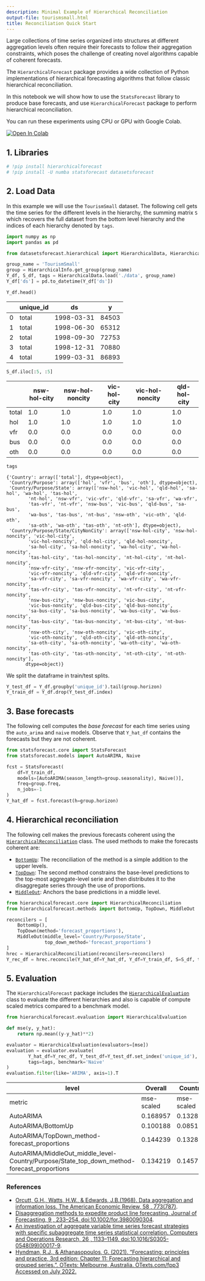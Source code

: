 ```yaml
---
description: Minimal Example of Hierarchical Reconciliation
output-file: tourismsmall.html
title: Reconciliation Quick Start
---
```



Large collections of time series organized into structures at different
aggregation levels often require their forecasts to follow their
aggregation constraints, which poses the challenge of creating novel
algorithms capable of coherent forecasts.

The `HierarchicalForecast` package provides a wide collection of Python
implementations of hierarchical forecasting algorithms that follow
classic hierarchical reconciliation.

In this notebook we will show how to use the `StatsForecast` library to
produce base forecasts, and use `HierarchicalForecast` package to
perform hierarchical reconciliation.

You can run these experiments using CPU or GPU with Google Colab.

<a href="https://colab.research.google.com/github/Nixtla/hierarchicalforecast/blob/main/nbs/examples/TourismSmall.ipynb" target="_parent"><img src="https://colab.research.google.com/assets/colab-badge.svg" alt="Open In Colab"/></a>

## 1. Libraries

```python
# !pip install hierarchicalforecast
# !pip install -U numba statsforecast datasetsforecast
```

## 2. Load Data

In this example we will use the `TourismSmall` dataset. The following
cell gets the time series for the different levels in the hierarchy, the
summing matrix `S` which recovers the full dataset from the bottom level
hierarchy and the indices of each hierarchy denoted by `tags`.

```python
import numpy as np
import pandas as pd

from datasetsforecast.hierarchical import HierarchicalData, HierarchicalInfo
```


```python
group_name = 'TourismSmall'
group = HierarchicalInfo.get_group(group_name)
Y_df, S_df, tags = HierarchicalData.load('./data', group_name)
Y_df['ds'] = pd.to_datetime(Y_df['ds'])
```


```python
Y_df.head()
```

|     | unique_id | ds         | y     |
|-----|-----------|------------|-------|
| 0   | total     | 1998-03-31 | 84503 |
| 1   | total     | 1998-06-30 | 65312 |
| 2   | total     | 1998-09-30 | 72753 |
| 3   | total     | 1998-12-31 | 70880 |
| 4   | total     | 1999-03-31 | 86893 |

```python
S_df.iloc[:5, :5]
```

|       | nsw-hol-city | nsw-hol-noncity | vic-hol-city | vic-hol-noncity | qld-hol-city |
|-------|--------------|-----------------|--------------|-----------------|--------------|
| total | 1.0          | 1.0             | 1.0          | 1.0             | 1.0          |
| hol   | 1.0          | 1.0             | 1.0          | 1.0             | 1.0          |
| vfr   | 0.0          | 0.0             | 0.0          | 0.0             | 0.0          |
| bus   | 0.0          | 0.0             | 0.0          | 0.0             | 0.0          |
| oth   | 0.0          | 0.0             | 0.0          | 0.0             | 0.0          |

```python
tags
```

``` text
{'Country': array(['total'], dtype=object),
 'Country/Purpose': array(['hol', 'vfr', 'bus', 'oth'], dtype=object),
 'Country/Purpose/State': array(['nsw-hol', 'vic-hol', 'qld-hol', 'sa-hol', 'wa-hol', 'tas-hol',
        'nt-hol', 'nsw-vfr', 'vic-vfr', 'qld-vfr', 'sa-vfr', 'wa-vfr',
        'tas-vfr', 'nt-vfr', 'nsw-bus', 'vic-bus', 'qld-bus', 'sa-bus',
        'wa-bus', 'tas-bus', 'nt-bus', 'nsw-oth', 'vic-oth', 'qld-oth',
        'sa-oth', 'wa-oth', 'tas-oth', 'nt-oth'], dtype=object),
 'Country/Purpose/State/CityNonCity': array(['nsw-hol-city', 'nsw-hol-noncity', 'vic-hol-city',
        'vic-hol-noncity', 'qld-hol-city', 'qld-hol-noncity',
        'sa-hol-city', 'sa-hol-noncity', 'wa-hol-city', 'wa-hol-noncity',
        'tas-hol-city', 'tas-hol-noncity', 'nt-hol-city', 'nt-hol-noncity',
        'nsw-vfr-city', 'nsw-vfr-noncity', 'vic-vfr-city',
        'vic-vfr-noncity', 'qld-vfr-city', 'qld-vfr-noncity',
        'sa-vfr-city', 'sa-vfr-noncity', 'wa-vfr-city', 'wa-vfr-noncity',
        'tas-vfr-city', 'tas-vfr-noncity', 'nt-vfr-city', 'nt-vfr-noncity',
        'nsw-bus-city', 'nsw-bus-noncity', 'vic-bus-city',
        'vic-bus-noncity', 'qld-bus-city', 'qld-bus-noncity',
        'sa-bus-city', 'sa-bus-noncity', 'wa-bus-city', 'wa-bus-noncity',
        'tas-bus-city', 'tas-bus-noncity', 'nt-bus-city', 'nt-bus-noncity',
        'nsw-oth-city', 'nsw-oth-noncity', 'vic-oth-city',
        'vic-oth-noncity', 'qld-oth-city', 'qld-oth-noncity',
        'sa-oth-city', 'sa-oth-noncity', 'wa-oth-city', 'wa-oth-noncity',
        'tas-oth-city', 'tas-oth-noncity', 'nt-oth-city', 'nt-oth-noncity'],
       dtype=object)}
```

We split the dataframe in train/test splits.

```python
Y_test_df = Y_df.groupby('unique_id').tail(group.horizon)
Y_train_df = Y_df.drop(Y_test_df.index)
```

## 3. Base forecasts

The following cell computes the *base forecast* for each time series
using the `auto_arima` and `naive` models. Observe that `Y_hat_df`
contains the forecasts but they are not coherent.

```python
from statsforecast.core import StatsForecast
from statsforecast.models import AutoARIMA, Naive
```


```python
fcst = StatsForecast(
    df=Y_train_df, 
    models=[AutoARIMA(season_length=group.seasonality), Naive()], 
    freq=group.freq, 
    n_jobs=-1
)
Y_hat_df = fcst.forecast(h=group.horizon)
```

## 4. Hierarchical reconciliation

The following cell makes the previous forecasts coherent using the
[`HierarchicalReconciliation`](https://Nixtla.github.io/hierarchicalforecast/core.html#hierarchicalreconciliation)
class. The used methods to make the forecasts coherent are:

-   [`BottomUp`](https://Nixtla.github.io/hierarchicalforecast/methods.html#bottomup):
    The reconciliation of the method is a simple addition to the upper
    levels.
-   [`TopDown`](https://Nixtla.github.io/hierarchicalforecast/methods.html#topdown):
    The second method constrains the base-level predictions to the
    top-most aggregate-level serie and then distributes it to the
    disaggregate series through the use of proportions.
-   [`MiddleOut`](https://Nixtla.github.io/hierarchicalforecast/methods.html#middleout):
    Anchors the base predictions in a middle level.

```python
from hierarchicalforecast.core import HierarchicalReconciliation
from hierarchicalforecast.methods import BottomUp, TopDown, MiddleOut
```


```python
reconcilers = [
    BottomUp(),
    TopDown(method='forecast_proportions'),
    MiddleOut(middle_level='Country/Purpose/State', 
              top_down_method='forecast_proportions')
]
hrec = HierarchicalReconciliation(reconcilers=reconcilers)
Y_rec_df = hrec.reconcile(Y_hat_df=Y_hat_df, Y_df=Y_train_df, S=S_df, tags=tags)
```

## 5. Evaluation

The `HierarchicalForecast` package includes the
[`HierarchicalEvaluation`](https://Nixtla.github.io/hierarchicalforecast/evaluation.html#hierarchicalevaluation)
class to evaluate the different hierarchies and also is capable of
compute scaled metrics compared to a benchmark model.

```python
from hierarchicalforecast.evaluation import HierarchicalEvaluation
```


```python
def mse(y, y_hat):
    return np.mean((y-y_hat)**2)

evaluator = HierarchicalEvaluation(evaluators=[mse])
evaluation = evaluator.evaluate(
        Y_hat_df=Y_rec_df, Y_test_df=Y_test_df.set_index('unique_id'),
        tags=tags, benchmark='Naive'
)
evaluation.filter(like='ARIMA', axis=1).T
```

| level                                                                                       | Overall    | Country    | Country/Purpose | Country/Purpose/State | Country/Purpose/State/CityNonCity |
|---------------------------------------------------------------------------------------------|------------|------------|-----------------|-----------------------|-----------------------------------|
| metric                                                                                      | mse-scaled | mse-scaled | mse-scaled      | mse-scaled            | mse-scaled                        |
| AutoARIMA                                                                                   | 0.168957   | 0.132836   | 0.193802        | 0.182351              | 0.199594                          |
| AutoARIMA/BottomUp                                                                          | 0.100188   | 0.08518    | 0.077097        | 0.155771              | 0.199594                          |
| AutoARIMA/TopDown_method-forecast_proportions                                               | 0.144239   | 0.132836   | 0.11976         | 0.204426              | 0.227395                          |
| AutoARIMA/MiddleOut_middle_level-Country/Purpose/State_top_down_method-forecast_proportions | 0.134219   | 0.145776   | 0.091276        | 0.182351              | 0.215141                          |

### References

-   [Orcutt, G.H., Watts, H.W., & Edwards, J.B.(1968). Data aggregation
    and information loss. The American Economic Review, 58 ,
    773(787)](http://www.jstor.org/stable/1815532).
-   [Disaggregation methods to expedite product line forecasting.
    Journal of Forecasting, 9 , 233–254.
    doi:10.1002/for.3980090304](https://onlinelibrary.wiley.com/doi/abs/10.1002/for.3980090304).<br/>
-   [An investigation of aggregate variable time series forecast
    strategies with specific subaggregate time series statistical
    correlation. Computers and Operations Research, 26 , 1133–1149.
    doi:10.1016/S0305-0548(99)00017-9](https://doi.org/10.1016/s0305-0548(99)00017-9).
-   [Hyndman, R.J., & Athanasopoulos, G. (2021). “Forecasting:
    principles and practice, 3rd edition: Chapter 11: Forecasting
    hierarchical and grouped series.”. OTexts: Melbourne, Australia.
    OTexts.com/fpp3 Accessed on July
    2022.](https://otexts.com/fpp3/hierarchical.html)

